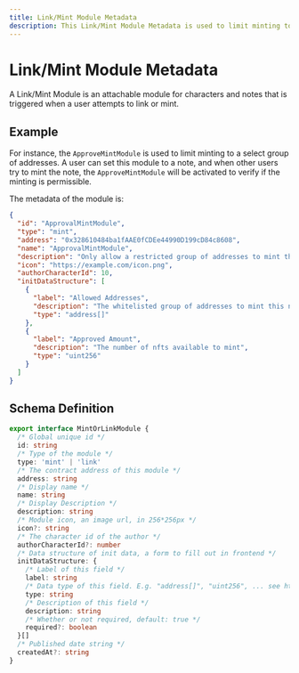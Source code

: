 ```yaml
---
title: Link/Mint Module Metadata
description: This Link/Mint Module Metadata is used to limit minting to a select group of addresses and includes a data structure of init data, a form to fill out in frontend, for a secure minting process.
---
```


# Link/Mint Module Metadata

A Link/Mint Module is an attachable module for characters and notes that is triggered when a user attempts to link or mint.

## Example

For instance, the `ApproveMintModule` is used to limit minting to a select group of addresses. A user can set this module to a note, and when other users try to mint the note, the `ApproveMintModule` will be activated to verify if the minting is permissible.

The metadata of the module is:

```json
{
  "id": "ApprovalMintModule",
  "type": "mint",
  "address": "0x328610484ba1fAAE0fCDEe44990D199cD84c8608",
  "name": "ApprovalMintModule",
  "description": "Only allow a restricted group of addresses to mint the note, with limited number of mints",
  "icon": "https://example.com/icon.png",
  "authorCharacterId": 10,
  "initDataStructure": [
    {
      "label": "Allowed Addresses",
      "description": "The whitelisted group of addresses to mint this note",
      "type": "address[]"
    },
    {
      "label": "Approved Amount",
      "description": "The number of nfts available to mint",
      "type": "uint256"
    }
  ]
}
```

## Schema Definition

```ts
export interface MintOrLinkModule {
  /* Global unique id */
  id: string
  /* Type of the module */
  type: 'mint' | 'link'
  /* The contract address of this module */
  address: string
  /* Display name */
  name: string
  /* Display Description */
  description: string
  /* Module icon, an image url, in 256*256px */
  icon?: string
  /* The character id of the author */
  authorCharacterId?: number
  /* Data structure of init data, a form to fill out in frontend */
  initDataStructure: {
    /* Label of this field */
    label: string
    /* Data type of this field. E.g. "address[]", "uint256", ... see https://docs.soliditylang.org/en/latest/abi-spec.html#types */
    type: string
    /* Description of this field */
    description: string
    /* Whether or not required, default: true */
    required?: boolean
  }[]
  /* Published date string */
  createdAt?: string
}
```
